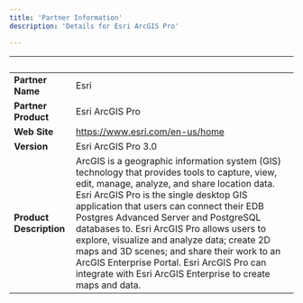 ```yaml
---
title: 'Partner Information'
description: 'Details for Esri ArcGIS Pro'

---
```

| &nbsp;     | &nbsp; |
| ----------- | ----------- |
| **Partner Name**      | Esri      |
| **Partner Product**   |  Esri ArcGIS Pro      |
| **Web Site**      |  https://www.esri.com/en-us/home   |
| **Version**   | Esri ArcGIS Pro 3.0      |
| **Product Description**      | ArcGIS is a geographic information system (GIS) technology that provides tools to capture, view, edit, manage, analyze, and share location data. Esri ArcGIS Pro is the single desktop GIS application that users can connect their EDB Postgres Advanced Server and PostgreSQL databases to. Esri ArcGIS Pro allows users to explore, visualize and analyze data; create 2D maps and 3D scenes; and share their work to an ArcGIS Enterprise Portal.  Esri ArcGIS Pro can integrate with Esri ArcGIS Enterprise to create maps and data.  |

